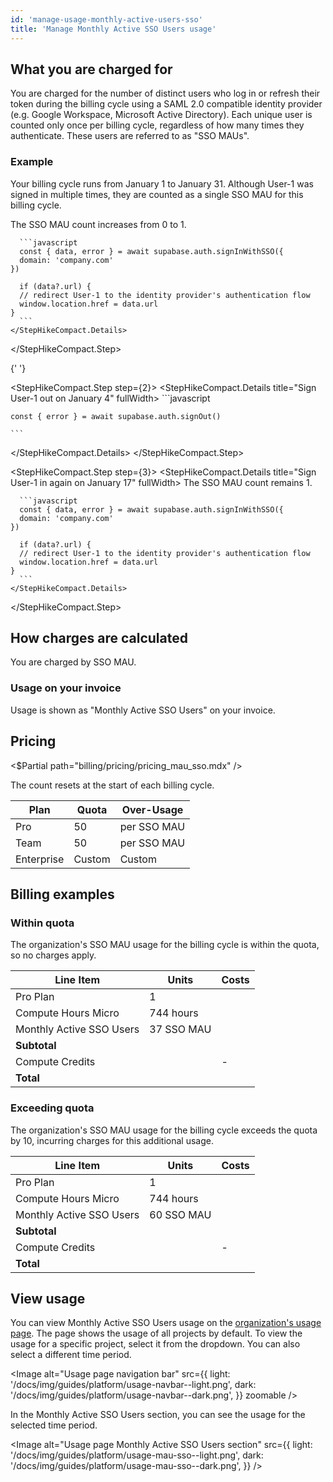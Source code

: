 ```yaml
---
id: 'manage-usage-monthly-active-users-sso'
title: 'Manage Monthly Active SSO Users usage'
---
```


## What you are charged for

You are charged for the number of distinct users who log in or refresh their token during the billing cycle using a SAML 2.0 compatible identity provider (e.g. Google Workspace, Microsoft Active Directory). Each unique user is counted only once per billing cycle, regardless of how many times they authenticate. These users are referred to as "SSO MAUs".

### Example

Your billing cycle runs from January 1 to January 31. Although User-1 was signed in multiple times, they are counted as a single SSO MAU for this billing cycle.

<StepHikeCompact>
  <StepHikeCompact.Step step={1}>
    <StepHikeCompact.Details title="Sign User-1 in on January 3" fullWidth>
      The SSO MAU count increases from 0 to 1.

      ```javascript
      const { data, error } = await supabase.auth.signInWithSSO({
      domain: 'company.com'
    })

      if (data?.url) {
      // redirect User-1 to the identity provider's authentication flow
      window.location.href = data.url
    }
      ```
    </StepHikeCompact.Details>

  </StepHikeCompact.Step>

{' '}

<StepHikeCompact.Step step={2}>
  <StepHikeCompact.Details title="Sign User-1 out on January 4" fullWidth>
    ```javascript

    const { error } = await supabase.auth.signOut()

    ```

  </StepHikeCompact.Details>
</StepHikeCompact.Step>

  <StepHikeCompact.Step step={3}>
    <StepHikeCompact.Details title="Sign User-1 in again on January 17" fullWidth>
      The SSO MAU count remains 1.

      ```javascript
      const { data, error } = await supabase.auth.signInWithSSO({
      domain: 'company.com'
    })

      if (data?.url) {
      // redirect User-1 to the identity provider's authentication flow
      window.location.href = data.url
    }
      ```
    </StepHikeCompact.Details>

  </StepHikeCompact.Step>
</StepHikeCompact>

## How charges are calculated

You are charged by SSO MAU.

### Usage on your invoice

Usage is shown as "Monthly Active SSO Users" on your invoice.

## Pricing

<$Partial path="billing/pricing/pricing_mau_sso.mdx" />

<Admonition type="note">

The count resets at the start of each billing cycle.

</Admonition>

| Plan       | Quota  | Over-Usage                          |
| ---------- | ------ | ----------------------------------- |
| Pro        | 50     | <Price price="0.015" /> per SSO MAU |
| Team       | 50     | <Price price="0.015" /> per SSO MAU |
| Enterprise | Custom | Custom                              |

## Billing examples

### Within quota

The organization's SSO MAU usage for the billing cycle is within the quota, so no charges apply.

| Line Item                | Units      | Costs                    |
| ------------------------ | ---------- | ------------------------ |
| Pro Plan                 | 1          | <Price price="25" />     |
| Compute Hours Micro      | 744 hours  | <Price price="10" />     |
| Monthly Active SSO Users | 37 SSO MAU | <Price price="0" />      |
| **Subtotal**             |            | **<Price price="35" />** |
| Compute Credits          |            | -<Price price="10" />    |
| **Total**                |            | **<Price price="25" />** |

### Exceeding quota

The organization's SSO MAU usage for the billing cycle exceeds the quota by 10, incurring charges for this additional usage.

| Line Item                | Units      | Costs                       |
| ------------------------ | ---------- | --------------------------- |
| Pro Plan                 | 1          | <Price price="25" />        |
| Compute Hours Micro      | 744 hours  | <Price price="10" />        |
| Monthly Active SSO Users | 60 SSO MAU | <Price price="0.15" />      |
| **Subtotal**             |            | **<Price price="35.15" />** |
| Compute Credits          |            | -<Price price="10" />       |
| **Total**                |            | **<Price price="25.15" />** |

## View usage

You can view Monthly Active SSO Users usage on the [organization's usage page](https://supabase.com/dashboard/org/_/usage). The page shows the usage of all projects by default. To view the usage for a specific project, select it from the dropdown. You can also select a different time period.

<Image
  alt="Usage page navigation bar"
  src={{
    light: '/docs/img/guides/platform/usage-navbar--light.png',
    dark: '/docs/img/guides/platform/usage-navbar--dark.png',
  }}
  zoomable
/>

In the Monthly Active SSO Users section, you can see the usage for the selected time period.

<Image
  alt="Usage page Monthly Active SSO Users section"
  src={{
    light: '/docs/img/guides/platform/usage-mau-sso--light.png',
    dark: '/docs/img/guides/platform/usage-mau-sso--dark.png',
  }}
/>
